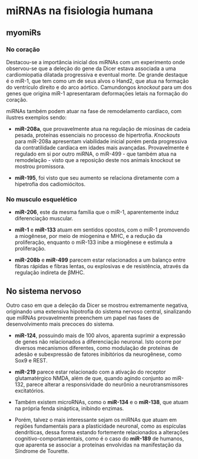 # miRNAs na fisiologia humana

## myomiRs

### No coração {#coracao1}

Destacou-se a importância inicial dos miRNAs com um experimento onde observou-se que a deleção do gene da Dicer estava associada a uma cardiomiopatia dilatada progressiva e eventual morte. De grande destaque é o miR-1, que tem como um de seus alvos o Hand2, que atua na formação do ventrículo direito e do arco aórtico. Camundongos *knockout* para um dos genes que origina miR-1 apresentaram deformações letais na formação do coração.

miRNAs também podem atuar na fase de remodelamento cardíaco, com ilustres exemplos sendo:

  * **miR-208a**, que provavelmente atua na regulação de miosinas de cadeia pesada, proteínas essenciais no processo de hipertrofia. *Knockouts* para miR-208a apresentam viabilidade inicial porém perda progressiva da contratilidade cardíaca em idades mais avançadas. Provavelmente é regulado em si por outro miRNA, o miR-499 - que também atua na remodelação - visto que a reposição deste nos animais knockout se mostrou promissora.
  
  * **miR-195**, foi visto que seu aumento se relaciona diretamente com a hipetrofia dos cadiomiócitos.

### No musculo esquelético 

* **miR-206**, este da mesma família que o miR-1, aparentemente induz diferenciação muscular.

* **miR-1** e **miR-133** atuam em sentidos opostos, com o miR-1 promovendo a miogênese, por meio de miogenina e MHC, e a redução da proliferação, enquanto o miR-133 inibe a miogênese e estimula a proliferação.

* **miR-208b** e **miR-499** parecem estar relacionados a um balanço entre fibras rápidas e fibras lentas, ou explosivas e de resistência, através da regulação indireta de βMHC.

## No sistema nervoso

Outro caso em que a deleção da Dicer se mostrou extremamente negativa, originando uma extensiva hipotrofia do sistema nervoso central, sinalizando que miRNAs provavelmente preenchem um papel nas fases de desenvolvimento mais precoces do sistema.

* **miR-124**, possuindo mais de 100 alvos, aparenta suprimir a expressão de genes não relacionados a diferenciação neuronal. Isto ocorre por diversos mecanismos diferentes, como modulação de proteínas de adesão e subexpressão de fatores inibitórios da neurogênese, como Sox9 e REST.

* **miR-219** parece estar relacionado com a ativação do receptor glutamatérgico NMDA, além de que, quando agindo conjunto ao miR-132, parece alterar a responsividade do neurônio a neurotransmissores excitatórios.

* Também existem microRNAs, como o **miR-134** e o **miR-138**, que atuam na própria fenda sináptica, inibindo enzimas.

* Porém, talvez o mais interessante sejam os miRNAs que atuam em regiões fundamentais para a plasticidade neuronal, como as espículas dendríticas, dessa forma estando fortemente relacionados a alterações cognitivo-comportamentais, como é o caso do **miR-189** de humanos, que aparenta se associar a proteínas envolvidas na manifestação da Síndrome de Tourette.
